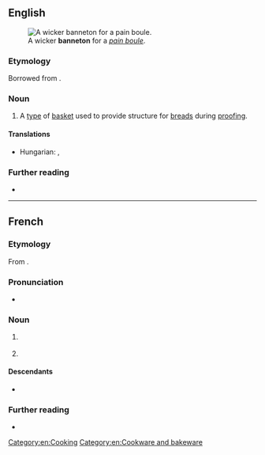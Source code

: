 ==English==
[[File:M0354_57-6-107_1.jpg|thumb|A wicker '''banneton''' for a ''[[w:Boule_(bread)|pain boule]]''.]]

===Etymology===
Borrowed from {{bor|en|fr|banneton}}.

===Noun===
{{en-noun}}

# A [[type]] of [[basket]] used to provide structure for [[bread]]s during [[proofing]].
#: {{syn|en|brotform|proofing basket}}

====Translations====
{{trans-top|a type of basket used to provide structure for breads during proofing}}
* Hungarian: {{t|hu|kelesztőkosár}}, {{t+|hu|szakajtó}}
{{trans-mid}}
{{trans-bottom}}

===Further reading===
* {{pedia|proofing (baking technique)}}

[[Category:en:Cooking]]
[[Category:en:Cookware and bakeware]]

----

==French==

===Etymology===
From {{m|fr|banne||wicker basket}}.

===Pronunciation===
* {{fr-IPA}}

===Noun===
{{fr-noun|m}}

# {{lb|fr|fishing}} {{l|en|keepnet}}
# {{lb|fr|baking}} {{l|en|banneton}} {{gloss|basket used to provide structure for breads during proofing}}

====Descendants====
* {{desc|en|banneton|bor=1}}

===Further reading===
* {{R:TLFi}}